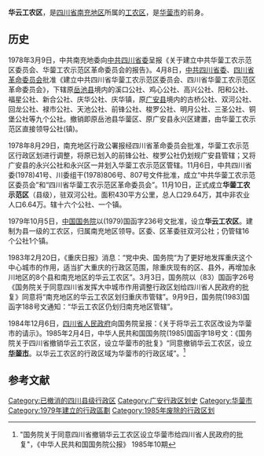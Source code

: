 {{dead end|time=2015-02-28T14:42:42+00:00}}
{{expand|time=2015-02-28T14:42:42+00:00}}
'''华云工农区'''，是[[四川省|四川省]][[南充地区|南充地区]]所属的[[工农区_(中华人民共和国县级行政区)|工农区]]，是[[华蓥市|华蓥市]]的前身。 

== 历史 ==

1978年3月9日，中共南充地委向[[中共四川省委|中共四川省委]]呈报《关于建立中共华蓥工农示范区委员会、华蓥工农示范区革命委员会的报告》。4月8日，[[中共四川省委|中共四川省委]]、[[四川省革命委员会|四川省革命委员会]]批准《建立中共四川省华蓥工农示范区委员会、四川省华蓥工农示范区革命委员会》，下辖原[[岳池县|岳池县]]境内的溪口公社、鸡心公社、高兴公社、阳和公社、福星公社、新合公社、庆华公社、庆华镇，原[[广安县_(中华民国)|广安县]]境内的古桥公社、双河公社、回龙公社、禄市公社、天池公社、前锋公社、梭罗公社、明月公社、三圣公社、铜堡公社等九个公社。撤销即原岳池县华蓥区、原广安县永兴区建置，由华蓥工农示范区直接领导公社(镇)。

1978年8月29日，南充地区行政公署报经四川省革命委员会批准，华蓥工农示范区行政区划进行调整，将原已划入的前锋公社、梭罗公社仍划规广安县管辖；又将广安县的永兴公社和永兴区一并划入华蓥工农示范区管辖。11月6日，中共四川省委(1978)41号、川委组干(1978)806号、807号文件批准，成立“中共华蓥工农示范区委员会”和“四川省华蓥工农示范区革命委员会”。11月10日，正式成立'''华蓥工农示范区'''（县级），驻双河公社。面积430平方公里，总人口29.64万，其中非农业人口6.64万。辖十六个公社、一个镇。

1979年10月5日，[[中华人民共和国国务院|中国国务院]]以(1979)国函字236号文批准，设立'''华云工农区'''。建制为县一级的工农区，归属南充地区领导。区委、区革委驻双河公社；仍管辖16个公社1个镇。

1983年2月20日，《重庆日报》消息：“党中央、国务院“为了更好地发挥重庆这个中心城市的作用，适当扩大重庆的行政区范围，除重庆现有的区、县外，再增加永川地区的8个县和南充地区的华云工农区”。3月3日，国务院以（83）国函字26号《国务院关于同意四川省发挥大中城市作用调整行政区划给四川省人民政府的批复》同意将“南充地区的华云工农区划归重庆市管辖”。9月9日，国务院(1983)国函字188号文通知：“华云工农区仍划归南充地区管辖”。

1984年12月6日，[[四川省人民政府|四川省人民政府]]向国务院呈报：《关于将华云工农区改设为华蓥市的请示》。1985年2月4日，中华人民共和国国务院(1985)国函字18号文：《国务院关于四川省撤销华云工农区，设立华蓥市的批复》“同意撤销华云工农区，设立'''[[华蓥市|华蓥市]]'''。以华云工农区的行政区域为华蓥市的行政区域”。<ref>"国务院关于同意四川省撤销华云工农区设立华蓥市给四川省人民政府的批复"，《中华人民共和国国务院公报》 1985年10期</ref>

==参考文献==
{{Reflist}}

[[Category:已撤消的四川县级行政区|Category:已撤消的四川县级行政区]]
[[Category:广安行政区划史|Category:广安行政区划史]]
[[Category:华蓥市|Category:华蓥市]]
[[Category:1979年建立的行政區劃|Category:1979年建立的行政區劃]]
[[Category:1985年废除的行政区划|Category:1985年废除的行政区划]]